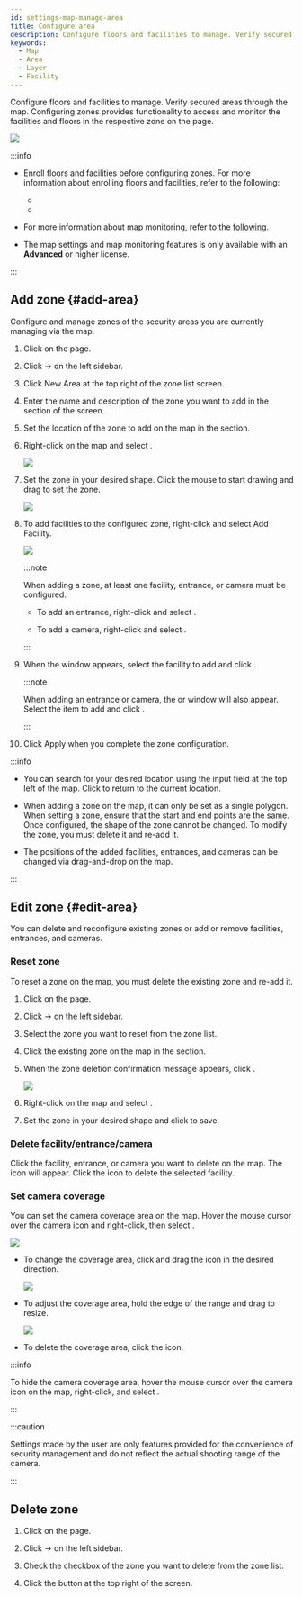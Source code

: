 ```yaml
---
id: settings-map-manage-area
title: Configure area
description: Configure floors and facilities to manage. Verify secured areas through the map.
keywords:
  - Map
  - Area
  - Layer
  - Facility
---
```


Configure floors and facilities to manage. Verify secured areas through the map. Configuring zones provides functionality to access and monitor the facilities and floors in the respective zone on the <Cmd sid='shell.header.arena' /> page.

<Image src='/img/monitoring-map-open-map.png' />

:::info

* Enroll floors and facilities before configuring zones. For more information about enrolling floors and facilities, refer to the following:

  * <DocLink docId='platform/biostar_x/settings-map-manage-floor' />

  * <DocLink docId='platform/biostar_x/settings-map-manage-facility' />

* For more information about map monitoring, refer to the [following](monitoring-map).

* The map settings and map monitoring features is only available with an **Advanced** or higher license.

:::

## Add zone {#add-area}

Configure and manage zones of the security areas you are currently managing via the map.

1. Click <Cmd sid='shell.header.setting' /> on the <Cmd sid='shell.header.launcher' /> page.

2. Click <Cmd sid='setting.menu.map.root' /> → <Cmd sid='setting.menu.map.area' /> on the left sidebar.

3. Click <Cmd>New Area</Cmd> at the top right of the zone list screen.

4. Enter the name and description of the zone you want to add in the <Cmd sid='setting.area.information.section.title' /> section of the <Cmd sid='setting.area.page.title' /> screen.

5. Set the location of the zone to add on the map in the <Cmd sid='setting.area.configuration.section.title' /> section.

6. Right-click on the map and select <Cmd sid='setting.area.label.setArea' />.

   <Image src='/img/biostarx-settings-map-area-add-01.png' />

7. Set the zone in your desired shape. Click the mouse to start drawing and drag to set the zone.

   <Image src='/img/biostarx-settings-map-area-drawing.gif' alone />

8. To add facilities to the configured zone, right-click and select <Cmd>Add Facility</Cmd>.

   <Image src='/img/biostarx-settings-map-area-add-02.png' />

   :::note

   When adding a zone, at least one facility, entrance, or camera must be configured.

   * To add an entrance, right-click and select <Cmd sid='setting.area.label.addDoor' />.

   * To add a camera, right-click and select <Cmd sid='setting.area.label.addCamera' />.

   :::

9. When the <Cmd sid='setting.area.label.addFacility' /> window appears, select the facility to add and click <Cmd sid='common.apply' />.

   :::note

   When adding an entrance or camera, the <Cmd sid='setting.area.label.addDoor' /> or <Cmd sid='setting.area.label.addCamera' /> window will also appear. Select the item to add and click <Cmd sid='common.apply' />.

   :::

10. Click <Cmd>Apply</Cmd> when you complete the zone configuration.

:::info

* You can search for your desired location using the input field at the top left of the map. Click <IcCurP /> to return to the current location.

* When adding a zone on the map, it can only be set as a single polygon. When setting a zone, ensure that the start and end points are the same. Once configured, the shape of the zone cannot be changed. To modify the zone, you must delete it and re-add it.

* The positions of the added facilities, entrances, and cameras can be changed via drag-and-drop on the map.

:::

## Edit zone {#edit-area}

You can delete and reconfigure existing zones or add or remove facilities, entrances, and cameras.

### Reset zone

To reset a zone on the map, you must delete the existing zone and re-add it. 

1. Click <Cmd sid='shell.header.setting' /> on the <Cmd sid='shell.header.launcher' /> page.

2. Click <Cmd sid='setting.menu.map.root' /> → <Cmd sid='setting.menu.map.area' /> on the left sidebar.

3. Select the zone you want to reset from the zone list. 

4. Click the existing zone on the map in the <Cmd sid='setting.area.configuration.section.title' /> section.

5. When the zone deletion confirmation message appears, click <Cmd sid='common.delete' />.

   <Image src='/img/biostarx-settings-map-area-reset.png' />

6. Right-click on the map and select <Cmd sid='setting.area.label.setArea' />.

7. Set the zone in your desired shape and click <Cmd sid='common.apply' /> to save.

### Delete facility/entrance/camera

Click the facility, entrance, or camera you want to delete on the map. The <IcFremove /> icon will appear. Click the icon to delete the selected facility.

### Set camera coverage

You can set the camera coverage area on the map. Hover the mouse cursor over the camera icon and right-click, then select <Cmd sid='setting.area.button.showCoverage' />.

<Image src='/img/biostarx-settings-map-area-camera-setting.png' />

* To change the coverage area, click and drag the <IcCamrot /> icon in the desired direction.

  <Image src='/img/biostarx-settings-map-area-camera-rot.gif' alone />

* To adjust the coverage area, hold the edge of the range and drag to resize.

  <Image src='/img/biostarx-settings-map-area-camera-adjust.gif' alone />

* To delete the coverage area, click the <IcFremove /> icon.

:::info

To hide the camera coverage area, hover the mouse cursor over the camera icon on the map, right-click, and select <Cmd sid='setting.area.button.hideCoverage' />.

:::

:::caution

Settings made by the user are only features provided for the convenience of security management and do not reflect the actual shooting range of the camera.

:::

## Delete zone

1. Click <Cmd sid='shell.header.setting' /> on the <Cmd sid='shell.header.launcher' /> page.

2. Click <Cmd sid='setting.menu.map.root' /> → <Cmd sid='setting.menu.map.area' /> on the left sidebar.

3. Check the checkbox of the zone you want to delete from the zone list.

4. Click the <Cmd sid='common.delete' /> button at the top right of the screen.
